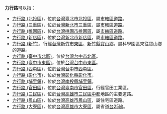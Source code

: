 '''力行路'''可以指：
* [[力行路_(北投區)|力行路 (北投區)]]，位於[[台灣|台灣]][[臺北市|臺北市]][[北投區|北投區]]，屬[[市區道路|市轄區道路]]。
* [[力行路_(三重區)|力行路 (三重區)]]，位於[[台灣|台灣]][[新北市|新北市]][[三重區|三重區]]，屬[[市區道路|市轄區道路]]。
* [[力行路_(桃園區)|力行路 (桃園區)]]，位於[[台灣|台灣]][[桃園市|桃園市]][[桃園區|桃園區]]，屬[[市區道路|市轄區道路]]。
* [[力行路_(新店區)|力行路 (新店區)]]，位於[[台灣|台灣]][[新北市|新北市]][[新店區|新店區]]，屬[[市區道路|市轄區道路]]。
* [[力行路_(新竹)|力行路 (新竹)]]，行經[[台灣|台灣]][[新竹市|新竹市]][[東區_(新竹市)|東區]]、[[新竹縣|新竹縣]][[寶山鄉_(台灣)|寶山鄉]]，屬科學園區來往寶山鄉的道路。
* [[力行路_(臺中市北區)|力行路 (臺中市北區)]]，位於[[台灣|台灣]][[台中市|台中市]][[北區_(臺中市)|北區]]。
* [[力行路_(臺中市東區)|力行路 (臺中市東區)]]，位於[[台灣|台灣]][[台中市|台中市]][[東區_(臺中市)|東區]]。
* [[力行路_(西屯區)|力行路 (西屯區)]]，位於[[台灣|台灣]][[台中市|台中市]][[西屯區|西屯區]]。
* [[力行路_(彰化市)|力行路 (彰化市)]]，位於[[台灣|台灣]][[彰化縣|彰化縣]][[彰化市|彰化市]]。
* [[力行路_(埔里鎮)|力行路 (埔里鎮)]]，位於[[台灣|台灣]][[南投縣|南投縣]][[埔里鎮|埔里鎮]]。
* [[力行路_(官田區)|力行路 (官田區)]]，位於[[台灣|台灣]][[臺南市|臺南市]][[官田區|官田區]]，行經官田工業區。
* [[力行路_(三民區)|力行路 (三民區)]]，位於[[台灣|台灣]][[高雄市|高雄市]][[三民區|三民區]][[中都_(高雄市)|中都]]地區的主要道路。
* [[力行路_(鳳山區)|力行路 (鳳山區)]]，位於[[台灣|台灣]][[高雄市|高雄市]][[鳳山區|鳳山區]]，屬住宅區道路。
* [[力行路_(大寮區)|力行路 (大寮區)]]，位於[[台灣|台灣]][[高雄市|高雄市]][[大寮區|大寮區]]，屬省道[[台25線|台25線]]。

{{disambig|cat=三字路名消歧義}}